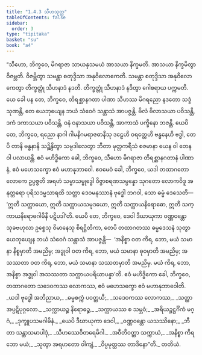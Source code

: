 ```yaml
---
title: "1.4.3 သီဟသုတ္တ"
tableOfContents: false
sidebar:
  order: 3
type: "tipitaka"
basket: "su"
book: "a4"
---
```



<DynamicBreadcrumb />

<Division number="33" book="a4" e="ch" v="15" p="342">

<Paragraph number="223" book="a4">
“သီဟော, ဘိက္ခဝေ, မိဂရာဇာ သာယနှသမယံ အာသယာ နိက္ခမတိ. အာသယာ နိက္ခမိတွာ ဝိဇမ္ဘတိ. ဝိဇမ္ဘိတွာ သမန္တာ စတုဒ္ဒိသာ အနုဝိလောကေတိ. သမန္တာ စတုဒ္ဒိသာ အနုဝိလောကေတွာ တိက္ခတ္တုံ သီဟနာဒံ နဒတိ. တိက္ခတ္တုံ သီဟနာဒံ နဒိတွာ ဂေါစရာယ ပက္ကမတိ. ယေ ခေါ ပန တေ, ဘိက္ခဝေ, တိရစ္ဆာနဂတာ ပါဏာ သီဟဿ မိဂရညော နဒတော သဒ္ဒံ သုဏန္တိ, တေ ယေဘုယျေန ဘယံ သံဝေဂံ သန္တာသံ အာပဇ္ဇန္တိ. ဗိလံ ဗိလာသယာ ပဝိသန္တိ, ဒကံ ဒကာသယာ ပဝိသန္တိ, ဝနံ ဝနာသယာ ပဝိသန္တိ, အာကာသံ ပက္ခိနော ဘဇန္တိ. ယေပိ တေ, ဘိက္ခဝေ, ရညော နာဂါ ဂါမနိဂမရာဇဓာနီသု ဒဠှေဟိ ဝရတ္တေဟိ ဗန္ဓနေဟိ ဗဒ္ဓါ, တေပိ တာနိ ဗန္ဓနာနိ သဉ္ဆိန္ဒိတွာ သမ္ပဒါလေတွာ ဘီတာ မုတ္တကရီသံ စဇမာနာ ယေန ဝါ တေန ဝါ ပလာယန္တိ. ဧဝံ မဟိဒ္ဓိကော ခေါ, ဘိက္ခဝေ, သီဟော မိဂရာဇာ တိရစ္ဆာနဂတာနံ ပါဏာနံ, ဧဝံ မဟေသက္ခော ဧဝံ မဟာနုဘာဝေါ.
</Paragraph>

<Paragraph number="224" book="a4">
ဧဝမေဝံ ခေါ, ဘိက္ခဝေ, ယဒါ တထာဂတော လောကေ ဥပ္ပဇ္ဇတိ အရဟံ သမ္မာသမ္ဗုဒ္ဓေါ ဝိဇ္ဇာစရဏသမ္ပန္နော သုဂတော လောကဝိဒူ အနုတ္တရော ပုရိသဒမ္မသာရထိ သတ္ထာ ဒေဝမနုဿာနံ ဗုဒ္ဓေါ ဘဂဝါ, သော ဓမ္မံ ဒေသေတိ—  ‘ဣတိ သက္ကာယော, ဣတိ သက္ကာယသမုဒယော, ဣတိ သက္ကာယနိရောဓော, ဣတိ သက္ကာယနိရောဓဂါမိနီ ပဋိပဒါ’တိ. ယေပိ တေ, ဘိက္ခဝေ, ဒေဝါ ဒီဃာယုကာ ဝဏ္ဏဝန္တော သုခဗဟုလာ ဥစ္စေသု ဝိမာနေသု စိရဋ္ဌိတိကာ, တေပိ တထာဂတဿ ဓမ္မဒေသနံ သုတွာ ယေဘုယျေန ဘယံ သံဝေဂံ သန္တာသံ အာပဇ္ဇန္တိ—  ‘အနိစ္စာ ဝတ ကိရ, ဘော, မယံ သမာနာ နိစ္စမှာတိ အမညိမှ; အဒ္ဓုဝါ ဝတ ကိရ, ဘော, မယံ သမာနာ ဓုဝမှာတိ အမညိမှ; အသဿတာ ဝတ ကိရ, ဘော, မယံ သမာနာ သဿတမှာတိ အမညိမှ. မယံ ကိရ, ဘော, အနိစ္စာ အဒ္ဓုဝါ အသဿတာ သက္ကာယပရိယာပန္နာ’တိ. ဧဝံ မဟိဒ္ဓိကော ခေါ, ဘိက္ခဝေ, တထာဂတော သဒေဝကဿ လောကဿ, ဧဝံ မဟေသက္ခော ဧဝံ မဟာနုဘာဝေါတိ.
</Paragraph>

<Paragraph number="225" type="verses" book="a4">
_ယဒါ ဗုဒ္ဓေါ အဘိညာယ,_  
_ဓမ္မစက္ကံ ပဝတ္တယီ;_  
_သဒေဝကဿ လောကဿ,_  
_သတ္ထာ အပ္ပဋိပုဂ္ဂလော._  

</Paragraph>

<Paragraph number="226" type="verses" book="a4">
_သက္ကာယဉ္စ နိရောဓဉ္စ,_  
_သက္ကာယဿ စ သမ္ဘဝံ;_  
_အရိယဉ္စဋ္ဌင်္ဂိကံ မဂ္ဂံ,_  
_ဒုက္ခူပသမဂါမိနံ._  

</Paragraph>

<Paragraph number="227" type="verses" book="a4">
_ယေပိ ဒီဃာယုကာ ဒေဝါ,_  
_ဝဏ္ဏဝန္တော ယသဿိနော;_  
_ဘီတာ သန္တာသမာပါဒုံ,_  
_သီဟဿေဝိတရေမိဂါ._  

</Paragraph>

<Paragraph number="228" type="verses" book="a4">
_အဝီတိဝတ္တာ သက္ကာယံ,_  
_အနိစ္စာ ကိရ ဘော မယံ;_  
_သုတွာ အရဟတော ဝါကျံ,_  
_ဝိပ္ပမုတ္တဿ တာဒိနော”တိ._  


</Paragraph>
</Division>

<Paragraph number="229" type="center" book="a4">
တတိယံ.
</Paragraph>